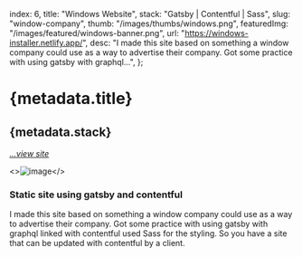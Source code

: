   index: 6,
  title: "Windows Website",
  stack: "Gatsby | Contentful | Sass",
  slug: "window-company",
  thumb: "/images/thumbs/windows.png",
  featuredImg: "/images/featured/windows-banner.png",
  url: "https://windows-installer.netlify.app/",
  desc: "I made this site based on something a window company could use as a way to advertise their company. Got some practice with using gatsby with graphql...",
};

# {metadata.title}

## {metadata.stack}

[_...view site_](https://windows-installer.netlify.app)<BackBtn/>

<>![image](/images/featured/windows-banner.png)</>

### Static site using gatsby and contentful

I made this site based on something a window company could use as a way to advertise their company. Got some practice with using gatsby with graphql linked with contentful used Sass for the styling. So you have a site that can be updated with contentful by a client.
